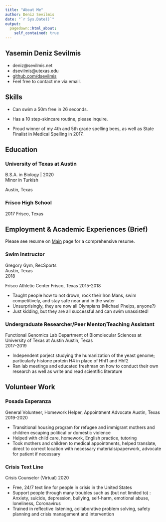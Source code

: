 ```yaml
---
title: "About Me"
author: Deniz Sevilmis
date: "`r Sys.Date()`"
output:
  pagedown::html_about:
    self_contained: true
---
```


Yasemin Deniz Sevilmis {#contact}
--------------------------------------------------------------------------------

- <i class="fa fa-envelope"></i> deniz@sevilmis.net
- <i class="fa fa-envelope"></i> dsevilmis@utexas.edu
- <i class="fa fa-github"></i> [github.com/dsevilmis](https://github.com/dsevilmis)
- Feel free to contact me via email.


Skills
--------------------------------------------------------------------------------

- Can swim a 50m free in 26 seconds.

- Has a 10 step-skincare routine, please inquire.

- Proud winner of my 4th and 5th grade spelling bees, as well as State Finalist in Medical Spelling in 2017.


Education
--------------------------------------------------------------------------------

### University of Texas at Austin

B.S.A. in Biology | 2020  
Minor in Turkish
  
Austin, Texas

### Frisco High School

2017
Frisco, Texas

  

Employment & Academic Experiences (Brief)
--------------------------------------------------------------------------------
Please see resume on [Main](https://dsevilmis.netlify.app) page for a comprehensive resume.

### Swim Instructor
Gregory Gym, RecSports  
Austin, Texas  
2018

Frisco Athletic Center
Frisco, Texas
2015-2018
  
- Taught people how to not drown, rock their Iron Mans, swim competitively, and stay safe near and in the water
- Unsurprisingly, they are now all Olympians (Michael Phelps, anyone?)
- Just kidding, but they are all successful and can swim unassisted!

### Undergraduate Researcher/Peer Mentor/Teaching Assistant
Functional Genomics Lab
Department of Biomolecular Sciences at University of Texas at Austin
Austin, Texas  
2017-2019
  
- Independent porject studying the humanization of the yeast genome; particularly histone protein H4 in place of Hhf1 and Hhf2
- Ran lab meetings and educated freshman on how to conduct their own research as well as write and read scientific literature


Volunteer Work 
--------------------------------------------------------------------------------

### Posada Esperanza

General Volunteer, Homework Helper, Appointment Advocate
Austin, Texas  
2019-2020 

- Transitional housing program for refugee and immigrant mothers and children escaping political or domestic violence
- Helped with child care, homework, English practice, tutoring
- Took mothers and children to medical appointments, helped translate, direct to correct location with necessary materials/paperwork, advocate for patient if necessary

### Crisis Text Line

Crisis Counselor
(Virtual) 
2020 

- Free, 24/7 text line for people in crisis in the United States
- Support people through many troubles such as (but not limited to) : Anxiety, suicide, depression, bullying, self-harm, emotional abuse, loneliness, Coronavirus
- Trained in reflective listening, collaborative problem solving, safety planning and crisis management and intervention


